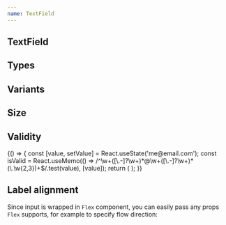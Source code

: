```yaml
---
name: TextField
---
```



## TextField

<Playground>
  <Flex gap="md" css={{ p: '$6', bc: '$gray50' }}>
    <TextField label="Enter your name" placeholder="John Doe" />
    <TextField label="Enter your name" placeholder="John Doe" disabled />
    <TextField label="Enter your name" placeholder="John Doe" readOnly />
  </Flex>
</Playground>

## Types

<Playground>
  <Box width={300} p="$6">
    <Flex flow="column" gap="md">
      <TextField label="Email address" secondaryLabel="(required)" type="email" />
      <TextField label="Password" secondaryLabel="(required)" type="password" />
      <TextField label="Your birth day" type="date" />
      <TextField label="Your age" type="number" min="18" />
      <TextField label="City" type="search" placeholder="Tartu" />
    </Flex>
  </Box>
</Playground>

## Variants

<Playground>
  <Flex gap="lg" css={{ p: '$6', bc: '$gray50' }}>
    <Flex flow="column" gap="md">
      <TextField label="Boxed" hint="Default variant" placeholder="Default boxed variant" />
      <TextField variant="underlined" hint="Pretty variant" label="Underlined" placeholder="Pretty underlined" />
      <TextField variant="transparent" hint="Not using labels" placeholder="Transparent variant" />
    </Flex>
    <Flex flow="column" gap="md">
      <TextField
        label="Boxed"
        secondaryLabel="(disabled)"
        hint="Default variant"
        placeholder="Default boxed variant"
        disabled
      />
      <TextField
        variant="underlined"
        hint="Pretty variant"
        secondaryLabel="(disabled)"
        label="Underlined"
        placeholder="Pretty underlined"
        disabled
      />
      <TextField variant="transparent" hint="Not using labels" placeholder="Transparent variant" disabled />
    </Flex>
  </Flex>
</Playground>

## Size

<Playground>
  <Flex gap="lg" css={{ p: '$6', bc: '$gray50' }}>
    <Flex flow="column" gap="md">
      <TextField size="sm" label="Boxed" hint="Default variant" placeholder="Small size" />
      <TextField size="sm" variant="underlined" hint="Pretty variant" label="Underlined" placeholder="Small size" />
      <TextField size="sm" variant="transparent" hint="Not using labels" placeholder="Small size" />
    </Flex>
    <Flex flow="column" gap="md">
      <TextField size="md" label="Boxed" hint="Default variant" placeholder="Default size" />
      <TextField size="md" variant="underlined" hint="Pretty variant" label="Underlined" placeholder="Default size" />
      <TextField size="md" variant="transparent" hint="Not using labels" placeholder="Default size" />
    </Flex>
    <Flex flow="column" gap="md">
      <TextField size="lg" label="Boxed" hint="Default variant" placeholder="Large size" />
      <TextField size="lg" variant="underlined" hint="Pretty variant" label="Underlined" placeholder="Large size" />
      <TextField size="lg" variant="transparent" hint="Not using labels" placeholder="Large size" />
    </Flex>
    <Flex flow="column" gap="md">
      <TextField size="xl" label="Boxed" hint="Default variant" placeholder="Editable heading size" />
      <TextField
        size="xl"
        variant="underlined"
        hint="Pretty variant"
        label="Underlined"
        placeholder="Editable heading size"
      />
      <TextField size="xl" variant="transparent" hint="Not using labels" placeholder="Editable heading size" />
    </Flex>
  </Flex>
</Playground>

## Validity

<Playground>
  {() => {
    const [value, setValue] = React.useState('me@email.com');
    const isValid = React.useMemo(() => /^\w+([\.-]?\w+)*@\w+([\.-]?\w+)*(\.\w{2,3})+$/.test(value), [value]);
    return (
      <Box css={{ p: '$6', bc: '$gray50' }}>
        <Flex gap="md" cross="end">
          <TextField
            cross="stretch"
            validity={isValid ? 'valid' : 'invalid'}
            label="Email"
            hint={!isValid ? 'Check that your email is typed correctly' : ' '}
            placeholder="john.doe@mail.com"
            value={value}
            onChange={setValue}
          />
          <TextField
            cross="stretch"
            validity={isValid ? 'valid' : 'invalid'}
            label="Email"
            hint={!isValid ? 'Check that your email is typed correctly' : ' '}
            placeholder="john.doe@mail.com"
            value={value}
            onChange={setValue}
            variant="underlined"
          />
          <TextField
            cross="stretch"
            validity={isValid ? 'valid' : 'invalid'}
            hint={!isValid ? 'Check that your email is typed correctly' : ' '}
            placeholder="john.doe@mail.com"
            value={value}
            onChange={setValue}
            variant="transparent"
          />
        </Flex>
      </Box>
    );
  }}
</Playground>

## Label alignment

Since input is wrapped in `Flex` component, you can easily pass any props `Flex` supports,
for example to specify flow direction:

<Playground>
  <Box css={{ p: '$6', bc: '$gray50' }}>
    <Box css={{ 'width': '420px', '@tablet': { width: '300px' } }}>
      <TextField
        label="Enter your name"
        flow={{ '@desktop': 'row', '@tablet': 'column' }}
        gap={{ '@desktop': '6', '@initial': '2' }}
        placeholder="John Doe"
        hint="Real name will help your friends to find you!"
      />
    </Box>
  </Box>
</Playground>
